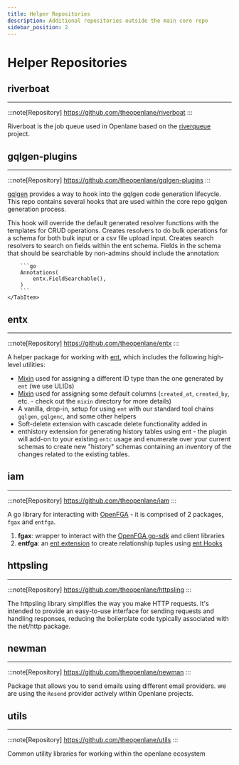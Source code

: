 ```yaml
---
title: Helper Repositories
description: Additional repositories outside the main core repo
sidebar_position: 2
---
```



# Helper Repositories

## riverboat
---
:::note[Repository]
https://github.com/theopenlane/riverboat
:::

Riverboat is the job queue used in Openlane based on the [riverqueue](https://github.com/riverqueue/river) project.

## gqlgen-plugins
---
:::note[Repository]
https://github.com/theopenlane/gqlgen-plugins
:::

[gqlgen](https://gqlgen.com/reference/plugins/) provides a way to hook into the
gqlgen code generation lifecycle. This repo contains several hooks that are used within
the core repo gqlgen generation process.

<Tabs>
    <TabItem value="resolver gen">
        This hook will override the default generated resolver functions with the
        templates for CRUD operations.
    </TabItem>
    <TabItem value="bulk gen">
        Creates resolvers to do bulk operations for a schema for both bulk input or a
        csv file upload input.
    </TabItem>
    <TabItem value="search gen">
        Creates search resolvers to search on fields within the ent schema. Fields in the schema
        that should be searchable by non-admins should include the annotation:

        ```go
        Annotations(
            entx.FieldSearchable(),
        )
        ```
    </TabItem>
</Tabs>

## entx
---
:::note[Repository]
https://github.com/theopenlane/entx
:::

A helper package for working with [ent](https://entgo.io/), which includes the following high-level utilities:

- [Mixin](https://entgo.io/docs/schema-mixin) used for assigning a different ID type than the one generated by `ent` (we use ULIDs)
- [Mixin](https://entgo.io/docs/schema-mixin) used for assigning some default columns (`created_at`, `created_by`, etc. - check out the `mixin` directory for more details)
- A vanilla, drop-in, setup for using `ent` with our standard tool chains `gqlgen`, `gqlgenc`, and some other helpers
- Soft-delete extension with cascade delete functionality added in
- enthistory extension for generating history tables using ent - the plugin will add-on to your existing `entc` usage and enumerate over your current schemas to create new "history" schemas containing an inventory of the changes related to the existing tables.

## iam
---
:::note[Repository]
https://github.com/theopenlane/iam
:::

A go library for interacting with [OpenFGA](https://openfga.dev/) - it is comprised of 2 packages, `fgax` and `entfga`.

1. **fgax**: wrapper to interact with the [OpenFGA go-sdk](https://github.com/openfga/go-sdk) and client libraries
1. **entfga**: an [ent extension](https://entgo.io/docs/extensions/) to create relationship tuples using [ent Hooks](https://entgo.io/docs/hooks/)

## httpsling
---
:::note[Repository]
https://github.com/theopenlane/httpsling
:::

The httpsling library simplifies the way you make HTTP requests. It's intended to provide an easy-to-use interface for sending requests and handling responses, reducing the boilerplate code typically associated with the net/http package.

## newman
---
:::note[Repository]
https://github.com/theopenlane/newman
:::

Package that allows you to send emails using different email providers. we are using the `Resend` provider actively within Openlane projects.

## utils
---
:::note[Repository]
https://github.com/theopenlane/utils
:::

Common utility libraries for working within the openlane ecosystem

